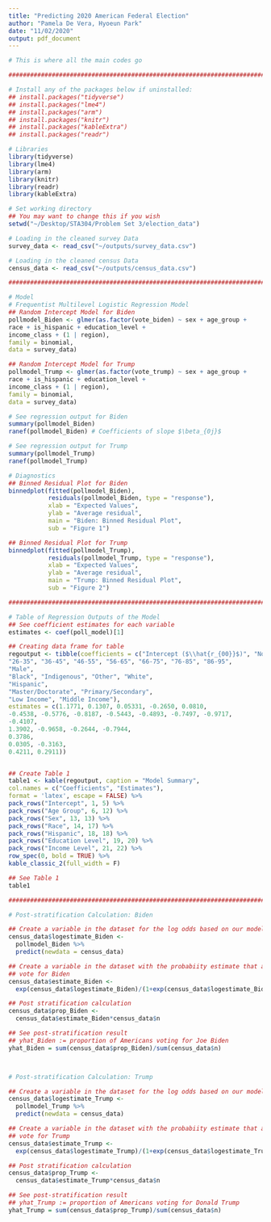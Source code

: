 ```yaml
---
title: "Predicting 2020 American Federal Election"
author: "Pamela De Vera, Hyoeun Park"
date: "11/02/2020"
output: pdf_document
---
```

```r
# This is where all the main codes go

################################################################################

# Install any of the packages below if uninstalled:
## install.packages("tidyverse")
## install.packages("lme4")
## install.packages("arm")
## install.packages("knitr")
## install.packages("kableExtra")
## install.packages("readr")

# Libraries
library(tidyverse)
library(lme4)
library(arm)
library(knitr)
library(readr)
library(kableExtra)

# Set working directory
## You may want to change this if you wish
setwd("~/Desktop/STA304/Problem Set 3/election_data")

# Loading in the cleaned survey Data
survey_data <- read_csv("~/outputs/survey_data.csv")

# Loading in the cleaned census Data
census_data <- read_csv("~/outputs/census_data.csv")

################################################################################

# Model
# Frequentist Multilevel Logistic Regression Model
## Random Intercept Model for Biden
pollmodel_Biden <- glmer(as.factor(vote_biden) ~ sex + age_group + 
race + is_hispanic + education_level + 
income_class + (1 | region), 
family = binomial, 
data = survey_data)

## Random Intercept Model for Trump
pollmodel_Trump <- glmer(as.factor(vote_trump) ~ sex + age_group + 
race + is_hispanic + education_level + 
income_class + (1 | region), 
family = binomial, 
data = survey_data)

# See regression output for Biden
summary(pollmodel_Biden)
ranef(pollmodel_Biden) # Coefficients of slope $\beta_{0j}$

# See regression output for Trump
summary(pollmodel_Trump)
ranef(pollmodel_Trump)

# Diagnostics
## Binned Residual Plot for Biden
binnedplot(fitted(pollmodel_Biden), 
           residuals(pollmodel_Biden, type = "response"), 
           xlab = "Expected Values", 
           ylab = "Average residual", 
           main = "Biden: Binned Residual Plot",
           sub = "Figure 1")

## Binned Residual Plot for Trump
binnedplot(fitted(pollmodel_Trump), 
           residuals(pollmodel_Trump, type = "response"), 
           xlab = "Expected Values", 
           ylab = "Average residual", 
           main = "Trump: Binned Residual Plot",
           sub = "Figure 2")

################################################################################

# Table of Regression Outputs of the Model
## See coefficient estimates for each variable
estimates <- coef(poll_model)[1]

## Creating data frame for table
regoutput <- tibble(coefficients = c("Intercept ($\\hat{r_{00}}$)", "Northwest", "Midwest", "South", "West", 
"26-35", "36-45", "46-55", "56-65", "66-75", "76-85", "86-95", 
"Male", 
"Black", "Indigenous", "Other", "White", 
"Hispanic", 
"Master/Doctorate", "Primary/Secondary", 
"Low Income", "Middle Income"), 
estimates = c(1.1771, 0.1307, 0.05331, -0.2650, 0.0810, 
-0.4538, -0.5776, -0.8187, -0.5443, -0.4893, -0.7497, -0.9717, 
-0.4107, 
1.3902, -0.9658, -0.2644, -0.7944, 
0.3786, 
0.0305, -0.3163, 
0.4211, 0.2911))


## Create Table 1
table1 <- kable(regoutput, caption = "Model Summary", 
col.names = c("Coefficients", "Estimates"), 
format = 'latex', escape = FALSE) %>% 
pack_rows("Intercept", 1, 5) %>% 
pack_rows("Age Group", 6, 12) %>% 
pack_rows("Sex", 13, 13) %>% 
pack_rows("Race", 14, 17) %>% 
pack_rows("Hispanic", 18, 18) %>% 
pack_rows("Education Level", 19, 20) %>% 
pack_rows("Income Level", 21, 22) %>% 
row_spec(0, bold = TRUE) %>% 
kable_classic_2(full_width = F)

## See Table 1
table1

################################################################################

# Post-stratification Calculation: Biden

## Create a variable in the dataset for the log odds based on our model
census_data$logestimate_Biden <-
  pollmodel_Biden %>%
  predict(newdata = census_data)

## Create a variable in the dataset with the probabiity estimate that a cell will
## vote for Biden
census_data$estimate_Biden <-
  exp(census_data$logestimate_Biden)/(1+exp(census_data$logestimate_Biden))

## Post stratification calculation
census_data$prop_Biden <-
  census_data$estimate_Biden*census_data$n

## See post-stratification result
## yhat_Biden := proportion of Americans voting for Joe Biden
yhat_Biden = sum(census_data$prop_Biden)/sum(census_data$n)



# Post-stratification Calculation: Trump

## Create a variable in the dataset for the log odds based on our model
census_data$logestimate_Trump <-
  pollmodel_Trump %>%
  predict(newdata = census_data)

## Create a variable in the dataset with the probabiity estimate that a cell will
## vote for Trump
census_data$estimate_Trump <-
  exp(census_data$logestimate_Trump)/(1+exp(census_data$logestimate_Trump))

## Post stratification calculation
census_data$prop_Trump <-
  census_data$estimate_Trump*census_data$n

## See post-stratification result
## yhat_Trump := proportion of Americans voting for Donald Trump
yhat_Trump = sum(census_data$prop_Trump)/sum(census_data$n)

```
